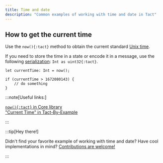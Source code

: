 ```yaml
---
title: Time and date
description: "Common examples of working with time and date in Tact"
---
```


## How to get the current time

Use the `now(){:tact}` method to obtain the current standard [Unix time](https://en.wikipedia.org/wiki/Unix_time).

If you need to store the time in a state or encode it in a message, use the following [serialization](/book/integers#serialization): `Int as uint32{:tact}`.

```tact
let currentTime: Int = now();

if (currentTime > 1672080143) {
    // do something
}
```

:::note[Useful links:]

  [`now(){:tact}` in Core library](/ref/core-contextstate#now)\
  ["Current Time" in Tact-By-Example](https://tact-by-example.org/04-current-time)

:::

:::tip[Hey there!]

  Didn't find your favorite example of working with time and date? Have cool implementations in mind? [Contributions are welcome!](https://github.com/tact-lang/tact/issues)

:::
